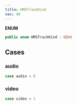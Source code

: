 ```yaml
---
title: HMSTrackKind
nav: 48
---
```


**ENUM**
```swift
public enum HMSTrackKind : UInt
```
## Cases
### audio
```swift
case audio = 0
```
### video
```swift
case video = 1
```

